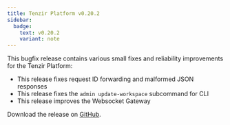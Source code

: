 ```yaml
---
title: Tenzir Platform v0.20.2
sidebar:
  badge:
    text: v0.20.2
    variant: note
---
```


This bugfix release contains various small fixes and reliability improvements
for the Tenzir Platform:

* This release fixes request ID forwarding and malformed JSON responses
* This release fixes the `admin update-workspace` subcommand for CLI
* This release improves the Websocket Gateway

Download the release on [GitHub](https://github.com/tenzir/platform/releases/tag/v0.20.2).
